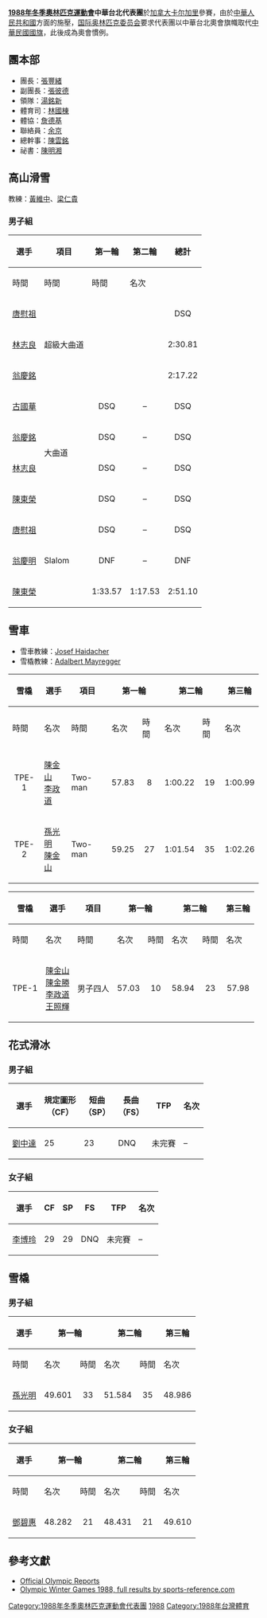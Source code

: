 {{Infobox Country Olympics
|NOC=TPE
|games=1988年冬季
|competitors=13（11名男性，2名女性）
|sports=4
|flagbearer=[[陳金山|陳金山]]
| gold = 0
| silver = 0
| bronze = 0

|officials=
}}
'''[[1988年冬季奧林匹克運動會|1988年冬季奧林匹克運動會]]中華台北代表團'''於[[加拿大|加拿大]][[卡尔加里|卡尔加里]]參賽，由於[[中華人民共和國|中華人民共和國]]方面的施壓，[[国际奥林匹克委员会|国际奥林匹克委员会]]要求代表團以中華台北奧會旗幟取代[[中華民國國旗|中華民國國旗]]，此後成為奧會慣例。

==團本部==
*團長：[[張豐緒|張豐緒]]
*副團長：[[張彼德|張彼德]]
*領隊：[[湯銘新|湯銘新]]
*體育司：[[林國棟|林國棟]]
*體協：[[詹德基|詹德基]]
*聯絡員：[[余京|余京]]
*總幹事：[[陳雲銘|陳雲銘]]
*祕書：[[陳明湘|陳明湘]]

== 高山滑雪==
{{main|1988年冬季奧林匹克運動會高山滑雪比賽}}
教練：[[黃維中|黃維中]]、[[梁仁貴|梁仁貴]]
===男子組===

{|class="wikitable" style="font-size:90%"
|-
!rowspan="2"|選手
!rowspan="2"|項目
!第一輪
!第二輪
!colspan="2"|總計
|-
!時間
!時間
!時間
!名次
|-
|[[唐慰祖|唐慰祖]]
|rowspan="3"|超級大曲道
|colspan="2" bgcolor="wheat"|
|align="center"|DSQ
|align="center"|–
|-
|[[林志良|林志良]]
|colspan="2" bgcolor="wheat"|
|align="center"|2:30.81
|align="center"|57
|-
|[[翁慶銘|翁慶銘]]
|colspan="2" bgcolor="wheat"|
|align="center"|2:17.22
|align="center"|55
|-
|[[古國華|古國華]]
|rowspan="4"|大曲道
|align="center"|DSQ
|align="center"|–
|align="center"|DSQ
|align="center"|–
|-
|[[翁慶銘|翁慶銘]]
|align="center"|DSQ
|align="center"|–
|align="center"|DSQ
|align="center"|–
|-
|[[林志良|林志良]]
|align="center"|DSQ
|align="center"|–
|align="center"|DSQ
|align="center"|–
|-
|[[陳東榮|陳東榮]]
|align="center"|DSQ
|align="center"|–
|align="center"|DSQ
|align="center"|–
|-
|[[唐慰祖|唐慰祖]]
|rowspan="3"|Slalom
|align="center"|DSQ
|align="center"|–
|align="center"|DSQ
|align="center"|–
|-
|[[翁慶明|翁慶明]]
|align="center"|DNF
|align="center"|–
|align="center"|DNF
|align="center"|–
|-
|[[陳東榮|陳東榮]]
|align="center"|1:33.57
|align="center"|1:17.53
|align="center"|2:51.10
|align="center"|48
|}

==雪車==
{{main|1988年冬季奧林匹克運動會雪車比賽}}
*雪車教練：[[Josef_Haidacher|Josef Haidacher]]
*雪橇教練：[[Adalbert_Mayregger|Adalbert Mayregger]]
{|class="wikitable" border="1" style="font-size:90%"
|-
!rowspan="2"|雪橇
!rowspan="2"|選手
!rowspan="2"|項目
!colspan="2"|第一輪
!colspan="2"|第二輪
!colspan="2"|第三輪
!colspan="2"|第四輪
!colspan="2"|總計
|-
!時間
!名次
!時間
!名次
!時間
!名次
!時間
!名次
!時間
!名次
|-
|align="center"|TPE-1
|[[陳金山|陳金山]]<br />[[李政道_(運動員)|李政道]]
|Two-man
|align="center"|57.83
|align="center"|8
|align="center"|1:00.22
|align="center"|19
|align="center"|1:00.99
|align="center"|17
|align="center"|1:00.07
|align="center"|18
|align="center"|3:59.11
|align="center"|15
|-
|align="center"|TPE-2
|[[孫光明|孫光明]]<br />[[陳金山|陳金山]]
|Two-man
|align="center"|59.25
|align="center"|27
|align="center"|1:01.54
|align="center"|35
|align="center"|1:02.26
|align="center"|34
|align="center"|1:02.01
|align="center"|35
|align="center"|4:05.06
|align="center"|33
|}

{|class="wikitable"  border="1" style="font-size:90%"
|-
!rowspan="2"|雪橇
!rowspan="2"|選手
!rowspan="2"|項目
!colspan="2"|第一輪
!colspan="2"|第二輪
!colspan="2"|第三輪
!colspan="2"|第四輪
!colspan="2"|總計
|-
!時間
!名次
!時間
!名次
!時間
!名次
!時間
!名次
!時間
!名次
|-
|align="center"|TPE-1
|[[陳金山|陳金山]]<br />[[陳金勝|陳金勝]]<br />[[李政道_(運動員)|李政道]]<br />[[王照輝|王照輝]]
|男子四人
|align="center"|57.03
|align="center"|10
|align="center"|58.94
|align="center"|23
|align="center"|57.98
|align="center"|23
|align="center"|58.80
|align="center"|23
|align="center"|3:52.75
|align="center"|22
|}

==花式滑冰==
{{main|1988年冬季奧林匹克運動會花式滑冰比賽}}

===男子組===
{|class="wikitable" border="1" style="font-size:90%"
|-
!選手
!規定圖形<br>（CF）
!短曲<br>（SP）
!長曲<br>（FS）
!TFP
!名次
|- align=center
|align=left| [[劉中達|劉中達]]
|25
|23
|DNQ
|未完賽
|–
|}

===女子組===
{|class="wikitable" border="1" style="font-size:90%" 
|-
!選手
!CF
!SP
!FS
!TFP
!名次
|- align=center
|align=left| [[李博玲|李博玲]]
|29
|29
|DNQ
|未完賽
|–
|}

== 雪橇==
{{main|1988年冬季奧林匹克運動會雪橇比賽}}

===男子組===
{|class="wikitable" border="1" style="font-size:90%"
|-
!rowspan="2"|選手
!colspan="2"|第一輪
!colspan="2"|第二輪
!colspan="2"|第三輪
!colspan="2"|第四輪
!colspan="2"|總計
|-
!時間
!名次
!時間
!名次
!時間
!名次
!時間
!名次
!時間
!名次
|-
|[[孫光明|孫光明]]
|align="center"|49.601
|align="center"|33
|align="center"|51.584
|align="center"|35
|align="center"|48.986
|align="center"|30
|align="center"|51.429
|align="center"|34
|align="center"|3:21.600
|align="center"|32
|}

===女子組===
{|class="wikitable" border="1" style="font-size:90%"
|-
!rowspan="2"|選手
!colspan="2"|第一輪
!colspan="2"|第二輪
!colspan="2"|第三輪
!colspan="2"|第四輪
!colspan="2"|總計
|-
!時間
!名次
!時間
!名次
!時間
!名次
!時間
!名次
!時間
!名次
|-
|[[鄧碧惠|鄧碧惠]]
|align="center"|48.282
|align="center"|21
|align="center"|48.431
|align="center"|21
|align="center"|49.610
|align="center"|24
|align="center"|50.804
|align="center"|24
|align="center"|3:17.127
|align="center"|24
|}

==參考文獻==
*[https://web.archive.org/web/20070612020125/http://www.la84foundation.org/5va/reports_frmst.htm Official Olympic Reports]
* [https://web.archive.org/web/20200417042619/https://www.sports-reference.com/olympics/winter/1988/ Olympic Winter Games 1988, full results by sports-reference.com]

{{NOCin1988WinterOlympics}}
{{Country at games navbox|TPE|奧林匹克運動會}}

[[Category:1988年冬季奧林匹克運動會代表團|Category:1988年冬季奧林匹克運動會代表團]]
[[Category:冬季奧林匹克運動會中華台北代表團|1988]]
[[Category:1988年台灣體育|Category:1988年台灣體育]]